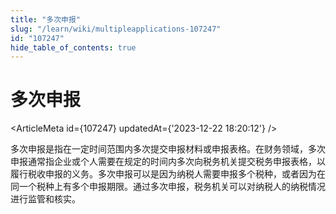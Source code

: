 ```yaml
---
title: "多次申报"
slug: "/learn/wiki/multipleapplications-107247"
id: "107247"
hide_table_of_contents: true
---
```



# 多次申报

<ArticleMeta id={107247} updatedAt={'2023-12-22 18:20:12'} />
<div className='border-solid border-b border-t-0 my-4 border-[var(--ifm-color-gray-300)]' />

多次申报是指在一定时间范围内多次提交申报材料或申报表格。在财务领域，多次申报通常指企业或个人需要在规定的时间内多次向税务机关提交税务申报表格，以履行税收申报的义务。多次申报可以是因为纳税人需要申报多个税种，或者因为在同一个税种上有多个申报期限。通过多次申报，税务机关可以对纳税人的纳税情况进行监管和核实。
